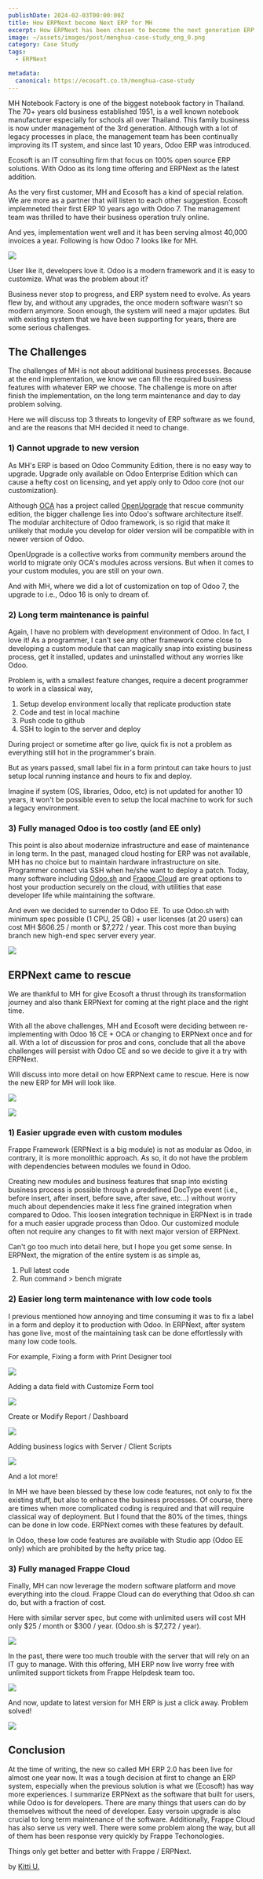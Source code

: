 ```yaml
---
publishDate: 2024-02-03T00:00:00Z
title: How ERPNext become Next ERP for MH 
excerpt: How ERPNext has been chosen to become the next generation ERP system for MH Notebook Factory when compared with Odoo?
image: ~/assets/images/post/menghua-case-study_eng_0.png
category: Case Study
tags:
  - ERPNext

metadata:
  canonical: https://ecosoft.co.th/menghua-case-study
---
```


MH Notebook Factory is one of the biggest notebook factory in Thailand. The 70+ years old business established 1951, is a well known notebook manufacturer especially for schools all over Thailand. This family business is now under management of the 3rd generation. Although with a lot of legacy processes in place, the management team has been continually improving its IT system, and since last 10 years, Odoo ERP was introduced.

Ecosoft is an IT consulting firm that focus on 100% open source ERP solutions. With Odoo as its long time offering and ERPNext as the latest addition.

As the very first customer, MH and Ecosoft has a kind of special relation. We are more as a partner that will listen to each other suggestion. Ecosoft implemneted their first ERP 10 years ago with Odoo 7. The management team was thrilled to have their business operation truly online.

And yes, implementation went well and it has been serving almost 40,000 invoices a year. Following is how Odoo 7 looks like for MH.

![](~/assets/images/post/menghua-case-study_1.png)

User like it, developers love it. Odoo is a modern framework and it is easy to customize. What was the problem about it?

Business never stop to progress, and ERP system need to evolve. As years flew by, and without any upgrades, the once modern software wasn't so modern anymore. Soon enough, the system will need a major updates. But with existing system that we have been supporting for years, there are some serious challenges.

## The Challenges

The challenges of MH is not about additional business processes. Because at the end implementation, we know we can fill the required business features with whatever ERP we choose. The challenge is more on after finish the implementation, on the long term maintenance and day to day problem solving.

Here we will discuss top 3 threats to longevity of ERP software as we found, and are the reasons that MH decided it need to change.

### 1) Cannot upgrade to new version

As MH's ERP is based on Odoo Community Edition, there is no easy way to upgrade. Upgrade only available on Odoo Enterprise Edition which can cause a hefty cost on licensing, and yet apply only to Odoo core (not our customization).

Although <a href="https://odoo-community.org">OCA</a> has a project called <a href="https://github.com/OCA/OpenUpgrade">OpenUpgrade</a> that rescue community edition, the bigger challenge lies into Odoo's software architecture itself. The modular architecture of Odoo framework, is so rigid that make it unlikely that module you develop for older version will be compatible with in newer version of Odoo.

OpenUpgrade is a collective works from community members around the world to migrate only OCA's modules across versions. But when it comes to your custom modules, you are still on your own.

And with MH, where we did a lot of customization on top of Odoo 7, the upgrade to i.e., Odoo 16 is only to dream of.

### 2) Long term maintenance is painful

Again, I have no problem with development environment of Odoo. In fact, I love it! As a programmer, I can't see any other framework come close to developing a custom module that can magically snap into existing business process, get it installed, updates and uninstalled without any worries like Odoo.

Problem is, with a smallest feature changes, require a decent programmer to work in a classical way,

1. Setup develop environment locally that replicate production state
2. Code and test in local machine
3. Push code to github
4. SSH to login to the server and deploy

During project or sometime after go live, quick fix is not a problem as everything still hot in the programmer's brain.

But as years passed, small label fix in a form printout can take hours to just setup local running instance and hours to fix and deploy.

Imagine if system (OS, libraries, Odoo, etc) is not updated for another 10 years, it won't be possible even to setup the local machine to work for such a legacy environment.

### 3) Fully managed Odoo is too costly (and EE only)

This point is also about modernize infrastructure and ease of maintenance in long term. In the past, managed cloud hosting for ERP was not available, MH has no choice but to maintain hardware infrastructure on site. Programmer connect via SSH when he/she want to deploy a patch. Today, many software including <a href="https://www.odoo.sh">Odoo.sh</a> and <a href="https://frappecloud.com/">Frappe Cloud</a> are great options to host your production securely on the cloud, with utilities that ease developer life while maintaining the software.

And even we decided to surrender to Odoo EE. To use Odoo.sh with minimum spec possible (1 CPU, 25 GB) + user licenses (at 20 users) can cost MH $606.25 / month or $7,272 / year. This cost more than buying branch new high-end spec server every year. 

![](~/assets/images/post/menghua-case-study_2.png)

## ERPNext came to rescue

We are thankful to MH for give Ecosoft a thrust through its transformation journey and also thank ERPNext for coming at the right place and the right time.

With all the above challenges, MH and Ecosoft were deciding between re-implementing with Odoo 16 CE + OCA or changing to ERPNext once and for all. With a lot of discussion for pros and cons, conclude that all the above challenges will persist with Odoo CE and so we decide to give it a try with ERPNext.

Will discuss into more detail on how ERPNext came to rescue. Here is now the new ERP for MH will look like.

![](~/assets/images/post/menghua-case-study_3.png)

![](~/assets/images/post/menghua-case-study_4.png)

### 1) Easier upgrade even with custom modules

Frappe Framework (ERPNext is a big module) is not as modular as Odoo, in contrary, it is more monolithic approach. As so, it do not have the problem with dependencies between modules we found in Odoo.

Creating new modules and business features that snap into existing business process is possible through a predefined DocType event (i.e., before insert, after insert, before save, after save, etc...) without worry much about dependencies make it less fine grained integration when compared to Odoo. This loosen integration technique in ERPNext is in trade for a much easier upgrade process than Odoo. Our customized module often not require any changes to fit with next major version of ERPNext.

Can't go too much into detail here, but I hope you get some sense. In ERPNext, the migration of the entire system is as simple as,

1. Pull latest code
2. Run command > bench migrate

### 2) Easier long term maintenance with low code tools

I previous mentioned how annoying and time consuming it was to fix a label in a form and deploy it to production with Odoo. In ERPNext, after system has gone live, most of the maintaining task can be done effortlessly with many low code tools.

For example, Fixing a form with Print Designer tool

![](~/assets/images/post/menghua-case-study_5.png)

Adding a data field with Customize Form tool

![](~/assets/images/post/menghua-case-study_6.png)

Create or Modify Report / Dashboard

![](~/assets/images/post/menghua-case-study_7.png)

Adding business logics with Server / Client Scripts

![](~/assets/images/post/menghua-case-study_8.png)

And a lot more!

In MH we have been blessed by these low code features, not only to fix the existing stuff, but also to enhance the business processes. Of course, there are times when more complicated coding is required and that will require classical way of deployment. But I found that the 80% of the times, things can be done in low code. ERPNext comes with these features by default.

In Odoo, these low code features are available with Studio app (Odoo EE only) which are prohibited by the hefty price tag.

### 3) Fully managed Frappe Cloud

Finally, MH can now leverage the modern software platform and move everything into the cloud. Frappe Cloud can do everything that Odoo.sh can do, but with a fraction of cost.

Here with similar server spec, but come with unlimited users will cost MH only $25 / month or $300 / year. (Odoo.sh is $7,272 / year).

![](~/assets/images/post/menghua-case-study_9.png)

In the past, there were too much trouble with the server that will rely on an IT guy to manage. With this offering, MH ERP now live worry free with unlimited support tickets from Frappe Helpdesk team too.

![](~/assets/images/post/menghua-case-study_10.png)

And now, update to latest version for MH ERP is just a click away. Problem solved!

![](~/assets/images/post/menghua-case-study_11.png)

## Conclusion

At the time of writing, the new so called MH ERP 2.0 has been live for almost one year now. It was a tough decision at first to change an ERP system, especially when the previous solution is what we (Ecosoft) has way more experiences. I summarize ERPNext as the software that built for users, while Odoo is for developers. There are many things that users can do by themselves without the need of developer. Easy versoin upgrade is also crucial to long term maintenance of the software. Additionally, Frappe Cloud has also serve us very well. There were some problem along the way, but all of them has been response very quickly by Frappe Techonologies.

Things only get better and better with Frappe / ERPNext.

by <a href="https://x.com/@kittiup">Kitti U.</a>
